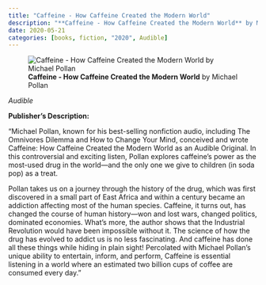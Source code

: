 ```yaml
---
title: "Caffeine - How Caffeine Created the Modern World"
description: "**Caffeine - How Caffeine Created the Modern World** by Michael Pollan"
date: 2020-05-21
categories: [books, fiction, "2020", Audible]
---
```

![**Caffeine - How Caffeine Created the Modern World** by Michael Pollan](caffeine.jpg){fig-align="left"}

*Audible*

**Publisher's Description:**

"Michael Pollan, known for his best-selling nonfiction audio, including The Omnivores Dilemma and How to Change Your Mind, conceived and wrote Caffeine: How Caffeine Created the Modern World as an Audible Original. In this controversial and exciting listen, Pollan explores caffeine’s power as the most-used drug in the world—and the only one we give to children (in soda pop) as a treat.

Pollan takes us on a journey through the history of the drug, which was first discovered in a small part of East Africa and within a century became an addiction affecting most of the human species. Caffeine, it turns out, has changed the course of human history—won and lost wars, changed politics, dominated economies. What’s more, the author shows that the Industrial Revolution would have been impossible without it. The science of how the drug has evolved to addict us is no less fascinating. And caffeine has done all these things while hiding in plain sight! Percolated with Michael Pollan’s unique ability to entertain, inform, and perform, Caffeine is essential listening in a world where an estimated two billion cups of coffee are consumed every day."